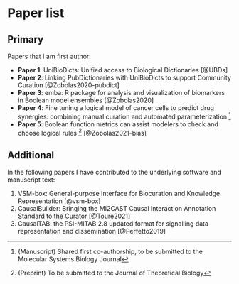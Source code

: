 # Paper list {-}

## Primary {-}

Papers that I am first author:

- **Paper 1**: UniBioDicts: Unified access to Biological Dictionaries [@UBDs]
- **Paper 2**: Linking PubDictionaries with UniBioDicts to support Community Curation [@Zobolas2020-pubdict]
- **Paper 3**: emba: R package for analysis and visualization of biomarkers in Boolean model ensembles [@Zobolas2020]
- **Paper 4**: Fine tuning a logical model of cancer cells to predict drug synergies: combining manual curation and automated parameterization ^[(Manuscript) Shared first co-authorship, to be submitted to the Molecular Systems Biology Journal]
- **Paper 5**: Boolean function metrics can assist modelers to check and choose logical rules ^[(Preprint) To be submitted to the Journal of Theoretical Biology] [@Zobolas2021-bias]

## Additional {-}

In the following papers I have contributed to the underlying software and manuscript text:

1. VSM-box: General-purpose Interface for Biocuration and Knowledge Representation [@vsm-box]
2. CausalBuilder: Bringing the MI2CAST Causal Interaction Annotation Standard to the Curator [@Toure2021]
3. CausalTAB: the PSI-MITAB 2.8 updated format for signalling data representation and dissemination [@Perfetto2019]
